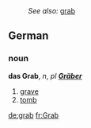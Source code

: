 :''See also:'' [[grab]]
==German==
===noun===
'''das Grab''', ''n'', ''pl '''[[Gräber]]'''''

# [[grave]]
# [[tomb]]

[[de:grab]]
[[fr:Grab]]